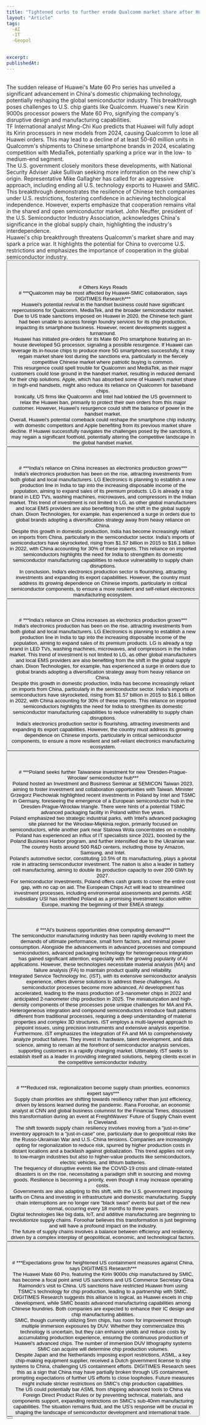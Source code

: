 ```yaml
---
title: "Tightened curbs to further erode Qualcomm market share after Huawei breakthrough; price war may start soon: observers"
layout: "Article"
tags:
  -AI 
  -IT
  -Geopol

  
excerpt:
publishedAt:
---
```

<br/>
The sudden release of Huawei's Mate 60 Pro series has unveiled a significant advancement in China's domestic chipmaking technology, potentially reshaping the global semiconductor industry. This breakthrough poses challenges to U.S. chip giants like Qualcomm. Huawei's new Kirin 9000s processor powers the Mate 60 Pro, signifying the company's disruptive design and manufacturing capabilities.
<br/>
TF International analyst Ming-Chi Kuo predicts that Huawei will fully adopt its Kirin processors in new models from 2024, causing Qualcomm to lose all Huawei orders. This may lead to a decline of at least 50-60 million units in Qualcomm's shipments to Chinese smartphone brands in 2024, escalating competition with MediaTek, potentially sparking a price war in the low- to medium-end segment.
<br/>
The U.S. government closely monitors these developments, with National Security Adviser Jake Sullivan seeking more information on the new chip's origin. Representative Mike Gallagher has called for an aggressive approach, including ending all U.S. technology exports to Huawei and SMIC.
<br/>
This breakthrough demonstrates the resilience of Chinese tech companies under U.S. restrictions, fostering confidence in achieving technological independence. However, experts emphasize that cooperation remains vital in the shared and open semiconductor market. John Neuffer, president of the U.S. Semiconductor Industry Association, acknowledges China's significance in the global supply chain, highlighting the industry's interdependence.
<br/>
Huawei's chip breakthrough threatens Qualcomm's market share and may spark a price war. It highlights the potential for China to overcome U.S. restrictions and emphasizes the importance of cooperation in the global semiconductor industry.
<br/>
<Button
  address="https://www.globaltimes.cn/page/202309/1297763.shtml"
  text="Source"
/>
<br/>
<br/>
<br/>
<br/>
# Others Keys Reads
<br/>
# ***Qualcomm may be most affected by Huawei-SMIC collaboration, says DIGITIMES Research***
<br/>
Huawei's potential revival in the handset business could have significant repercussions for Qualcomm, MediaTek, and the broader semiconductor market. Due to US trade sanctions imposed on Huawei in 2020, the Chinese tech giant had been unable to access foreign foundry services for its chip production, impacting its smartphone business. However, recent developments suggest a turnaround.
<br/>
Huawei has initiated pre-orders for its Mate 60 Pro smartphone featuring an in-house developed 5G processor, signaling a possible resurgence. If Huawei can leverage its in-house chips to produce more 5G smartphones successfully, it may regain market share lost during the sanctions era, particularly in the fiercely competitive Chinese market where patriotic buying is common.
<br/>
This resurgence could spell trouble for Qualcomm and MediaTek, as their major customers could lose ground in the handset market, resulting in reduced demand for their chip solutions. Apple, which has absorbed some of Huawei's market share in high-end handsets, might also reduce its reliance on Qualcomm for baseband chips.
<br/>
Ironically, US firms like Qualcomm and Intel had lobbied the US government to relax the Huawei ban, primarily to protect their own orders from this major customer. However, Huawei's resurgence could shift the balance of power in the handset market.
<br/>
Overall, Huawei's potential comeback could reshape the smartphone chip industry, with domestic competitors and Apple benefiting from its previous market share decline. If Huawei successfully navigates the challenges posed by the sanctions, it may regain a significant foothold, potentially altering the competitive landscape in the global handset market.
<br/>
<Button
  address="https://www.globaltimes.cn/page/202309/1297763.shtml"
  text="Source"
/>
<br/>
<br/>
<br/>
# ***India's reliance on China increases as electronics production grows***
<br/>
India's electronics production has been on the rise, attracting investments from both global and local manufacturers. LG Electronics is planning to establish a new production line in India to tap into the increasing disposable income of the population, aiming to expand sales of its premium products. LG is already a top brand in LED TVs, washing machines, microwaves, and compressors in the Indian market. This trend of investment is not limited to LG, as other global manufacturers and local EMS providers are also benefiting from the shift in the global supply chain. Dixon Technologies, for example, has experienced a surge in orders due to global brands adopting a diversification strategy away from heavy reliance on China.
<br/>
Despite this growth in domestic production, India has become increasingly reliant on imports from China, particularly in the semiconductor sector. India's imports of semiconductors have skyrocketed, rising from $1.57 billion in 2015 to $16.1 billion in 2022, with China accounting for 30% of these imports. This reliance on imported semiconductors highlights the need for India to strengthen its domestic semiconductor manufacturing capabilities to reduce vulnerability to supply chain disruptions.
<br/>
In conclusion, India's electronics production sector is flourishing, attracting investments and expanding its export capabilities. However, the country must address its growing dependence on Chinese imports, particularly in critical semiconductor components, to ensure a more resilient and self-reliant electronics manufacturing ecosystem.
<br/>
<Button
  address="https://www.digitimes.com/news/a20230907VL203/india-china-electronics-ict-manufacturing-it+ce-reliance-south-asia.html?chid=10"
  text="Source"
/>
<br/>
<br/>
<br/>
# ***India's reliance on China increases as electronics production grows***
<br/>
India's electronics production has been on the rise, attracting investments from both global and local manufacturers. LG Electronics is planning to establish a new production line in India to tap into the increasing disposable income of the population, aiming to expand sales of its premium products. LG is already a top brand in LED TVs, washing machines, microwaves, and compressors in the Indian market. This trend of investment is not limited to LG, as other global manufacturers and local EMS providers are also benefiting from the shift in the global supply chain. Dixon Technologies, for example, has experienced a surge in orders due to global brands adopting a diversification strategy away from heavy reliance on China.
<br/>
Despite this growth in domestic production, India has become increasingly reliant on imports from China, particularly in the semiconductor sector. India's imports of semiconductors have skyrocketed, rising from $1.57 billion in 2015 to $16.1 billion in 2022, with China accounting for 30% of these imports. This reliance on imported semiconductors highlights the need for India to strengthen its domestic semiconductor manufacturing capabilities to reduce vulnerability to supply chain disruptions.
<br/>
India's electronics production sector is flourishing, attracting investments and expanding its export capabilities. However, the country must address its growing dependence on Chinese imports, particularly in critical semiconductor components, to ensure a more resilient and self-reliant electronics manufacturing ecosystem.
<br/>
<Button
  address="https://www.digitimes.com/news/a20230907VL203/india-china-electronics-ict-manufacturing-it+ce-reliance-south-asia.html?chid=10"
  text="Source"
/>
<br/>
<br/>
<br/>
# ***Poland seeks further Taiwanese investment for new 'Dresden-Prague-Wrocław' semiconductor hub***
<br/>
Poland hosted an Investment and Business Seminar at SEMICON Taiwan 2023, aiming to foster investment and collaboration opportunities with Taiwan. Minister Grzegorz Piechowiak highlighted recent investments in Poland by Intel and TSMC in Germany, foreseeing the emergence of a European semiconductor hub in the Dresden-Prague-Wrocław triangle. There were hints of a potential TSMC advanced packaging facility in Poland within five years.
<br/>
Poland emphasized two strategic industrial parks, with Intel's advanced packaging site planned for the Wrocław-Miękinia region, primarily focused on semiconductors, while another park near Stalowa Wola concentrates on e-mobility.
<br/>
Poland has experienced an influx of IT specialists since 2021, boosted by the Poland Business Harbor program, and further intensified due to the Ukrainian war. The country hosts around 500 R&D centers, including those by Amazon, Samsung, and Intel.
<br/>
Poland's automotive sector, constituting 10.5% of its manufacturing, plays a pivotal role in attracting semiconductor investment. The nation is also a leader in battery cell manufacturing, aiming to double its production capacity to over 200 GWh by 2027.
<br/>
For semiconductor investments, Poland offers cash grants to cover the entire cost gap, with no cap on aid. The European Chips Act will lead to streamlined investment processes, including environmental assessments and permits. ASE subsidiary USI has identified Poland as a promising investment location within Europe, marking the beginning of their EMEA strategy.
<br/>
<Button
  address="https://www.digitimes.com/news/a20230907VL203/india-china-electronics-ict-manufacturing-it+ce-reliance-south-asia.html?chid=10"
  text="Source"
/>
<br/>
<br/>
<br/>
# ***AI's business opportunities drive computing demand***
<br/>
The semiconductor manufacturing industry has been rapidly evolving to meet the demands of ultimate performance, small form factors, and minimal power consumption. Alongside the advancements in advanced processes and compound semiconductors, advanced packaging technology for heterogeneous integration has gained significant attention, especially with the growing popularity of AI applications. However, these technologies necessitate material analysis (MA) and failure analysis (FA) to maintain product quality and reliability.
<br/>
Integrated Service Technology Inc. (iST), with its extensive semiconductor analysis experience, offers diverse solutions to address these challenges. As semiconductor processes become more advanced, AI development has accelerated, leading to the mass production of 3-nanometer chips in 2022 and anticipated 2-nanometer chip production in 2025. The miniaturization and high-density components of these processes pose unique challenges for MA and FA.
<br/>
Heterogeneous integration and compound semiconductors introduce fault patterns different from traditional processes, requiring a deep understanding of material properties and complex 3D structures. iST employs a multi-layered approach to pinpoint issues, using precision instruments and extensive analysis expertise.
<br/>
Furthermore, iST emphasizes the integration of FA and MA to comprehensively analyze product failures. They invest in hardware, talent development, and data science, aiming to remain at the forefront of semiconductor analysis services, supporting customers in a rapidly changing market. Ultimately, iST seeks to establish itself as a leader in providing integrated solutions, helping clients excel in the competitive semiconductor industry.
<br/>
<Button
  address="https://www.digitimes.com/news/a20230907VL203/india-china-electronics-ict-manufacturing-it+ce-reliance-south-asia.html?chid=10"
  text="Source"
/>
<br/>
<br/>
<br/>
# ***Reduced risk, regionalization become supply chain priorities, economics expert says***
<br/>
Supply chain priorities are shifting towards resiliency rather than just efficiency, driven by lessons learned during the pandemic. Rana Foroohar, an economic analyst at CNN and global business columnist for the Financial Times, discussed this transformation during an event at FreightWaves' Future of Supply Chain event in Cleveland.
<br/>
The shift towards supply chain resiliency involves moving from a "just-in-time" inventory approach to a "just-in-case" one, particularly due to geopolitical risks like the Russo-Ukrainian War and U.S.-China tensions. Companies are increasingly opting for regionalization to reduce risk, spurred by higher production costs in distant locations and a backlash against globalization. This trend applies not only to low-margin industries but also to higher-value products like semiconductors, electric vehicles, and lithium batteries.
<br/>
The frequency of disruptive events like the COVID-19 crisis and climate-related disasters is on the rise, necessitating a paradigm shift in sourcing and moving goods. Resilience is becoming a priority, even though it may increase operating costs.
<br/>
Governments are also adapting to this shift, with the U.S. government imposing tariffs on China and investing in infrastructure and domestic manufacturing. Supply chain interruptions are no longer rare "black swan" events but part of the new normal, occurring every 18 months to three years.
<br/>
Digital technologies like big data, IoT, and additive manufacturing are beginning to revolutionize supply chains. Foroohar believes this transformation is just beginning and will have a profound impact on the industry.
<br/>
The future of supply chains involves a balance between efficiency and resiliency, driven by a complex interplay of geopolitical, economic, and technological factors.
<br/>
<Button
  address="https://www.digitimes.com/news/a20230907VL203/india-china-electronics-ict-manufacturing-it+ce-reliance-south-asia.html?chid=10"
  text="Source"
/>
<br/>
<br/>
<br/>
# ***Expectations grow for heightened US containment measures against China, says DIGITIMES Research***

<br/>
The Huawei Mate 60 Pro, featuring the Kirin 9000s chip manufactured by SMIC, has become a focal point amid US sanctions and US Commerce Secretary Gina Raimondo's visit to China. US sanctions have restricted Huawei from using TSMC's technology for chip production, leading to a partnership with SMIC. DIGITIMES Research suggests this alliance is logical, as Huawei excels in chip development, while SMIC boasts advanced manufacturing capabilities among Chinese foundries. Both companies are expected to enhance their IC design and chip manufacturing abilities.
<br/>
SMIC, though currently utilizing 5nm chips, has room for improvement through multiple immersion exposures by DUV. Whether they commercialize this technology is uncertain, but they can enhance yields and reduce costs by accumulating production experience, ensuring the continuous production of Huawei's advanced chips. The number of immersion DUV lithography systems SMIC can acquire will determine chip production volumes.
<br/>
Despite Japan and the Netherlands imposing export restrictions, ASML, a key chip-making equipment supplier, received a Dutch government license to ship systems to China, challenging US containment efforts. DIGITIMES Research sees this as a sign that China may have partially broken through US containment, prompting expectations of further US efforts to close loopholes. Future measures might include stricter restrictions on SMIC's chip production capabilities.
<br/>
The US could potentially bar ASML from shipping advanced tools to China via Foreign Direct Product Rules or by preventing technical, materials, and components support, expanding restrictions on SMIC's sub-40nm manufacturing capabilities. The situation remains fluid, and the US's response will be crucial in shaping the landscape of semiconductor development and international trade.
<br/>
<Button
  address="https://www.digitimes.com/news/a20230907PD204/china-chips+components-digitimes-research-ic-manufacturing.html#:~:text=DIGITIMES%20Research%20believes%20that%20more,to%20work%20on%20plugging%20loopholes."
  text="Source"
/>